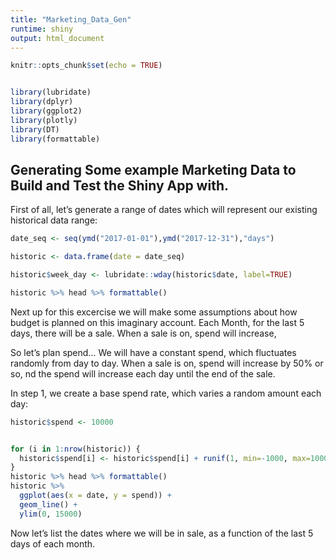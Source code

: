 ```yaml
---
title: "Marketing_Data_Gen"
runtime: shiny
output: html_document
---
```


```r
knitr::opts_chunk$set(echo = TRUE)


library(lubridate)
library(dplyr)
library(ggplot2)
library(plotly)
library(DT)
library(formattable)
```

## Generating Some example Marketing Data to Build and Test the Shiny App with.

First of all, let's generate a range of dates which will represent our existing historical data range:

```r
date_seq <- seq(ymd("2017-01-01"),ymd("2017-12-31"),"days")

historic <- data.frame(date = date_seq)

historic$week_day <- lubridate::wday(historic$date, label=TRUE)

historic %>% head %>% formattable()
```

Next up for this excercise we will make some assumptions about how budget is planned on this imaginary account.
Each Month, for the last 5 days, there will be a sale.
When a sale is on, spend will increase,

So let's plan spend...
We will have a constant spend, which fluctuates randomly from day to day.
When a sale is on, spend will increase by 50% or so, nd the spend will increase each day until the end of the sale.

In step 1, we create a base spend rate, which varies a random amount each day:

```r

historic$spend <- 10000 


for (i in 1:nrow(historic)) {
  historic$spend[i] <- historic$spend[i] + runif(1, min=-1000, max=1000)
}
historic %>% head %>% formattable()
historic %>% 
  ggplot(aes(x = date, y = spend)) +
  geom_line() +
  ylim(0, 15000)
```

Now let's list the dates where we will be in sale, as a function of the last 5 days of each month.
